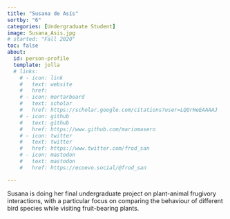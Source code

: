```yaml
---
title: "Susana de Asís"
sortby: "6"
categories: [Undergraduate Student]
image: Susana_Asis.jpg
# started: "Fall 2020"
toc: false
about:
  id: person-profile
  template: jolla
  # links:
    # - icon: link
    #   text: website
    #   href: 
    # - icon: mortarboard
    #   text: scholar
    #   href: https://scholar.google.com/citations?user=LQQrHeEAAAAJ
    # - icon: github
    #   text: github
    #   href: https://www.github.com/mariomasero
    # - icon: twitter
    #   text: twitter
    #   href: https://www.twitter.com/frod_san
    # - icon: mastodon
    #   text: mastodon
    #   href: https://ecoevo.social/@frod_san

---
```


:::{#person-profile}
:::

Susana is doing her final undergraduate project on plant-animal frugivory interactions, with a particular focus on comparing the behaviour of different bird species while visiting fruit-bearing plants.


